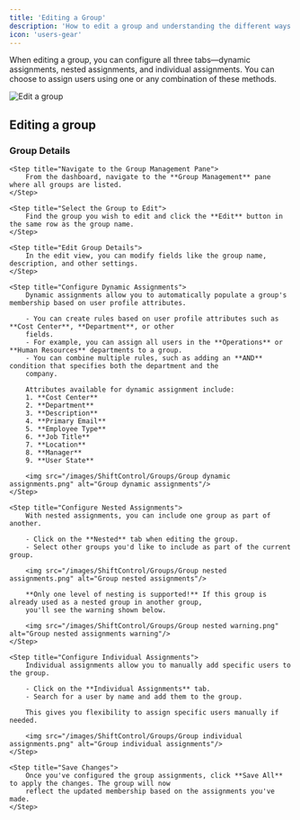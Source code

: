 ```yaml
---
title: 'Editing a Group'
description: 'How to edit a group and understanding the different ways to assign users.'
icon: 'users-gear'
---
```


When editing a group, you can configure all three tabs—dynamic assignments, nested assignments, and individual assignments. You can choose to assign users using one or any combination of these methods.

<img
    src="/images/ShiftControl/Groups/Edit a group.png"
    alt="Edit a group"
/>


## Editing a group

### Group Details

<Steps>

    <Step title="Navigate to the Group Management Pane">
        From the dashboard, navigate to the **Group Management** pane where all groups are listed.
    </Step>

    <Step title="Select the Group to Edit">
        Find the group you wish to edit and click the **Edit** button in the same row as the group name.
    </Step>

    <Step title="Edit Group Details">
        In the edit view, you can modify fields like the group name, description, and other settings.
    </Step>

    <Step title="Configure Dynamic Assignments">
        Dynamic assignments allow you to automatically populate a group's membership based on user profile attributes.

        - You can create rules based on user profile attributes such as **Cost Center**, **Department**, or other
        fields.
        - For example, you can assign all users in the **Operations** or **Human Resources** departments to a group.
        - You can combine multiple rules, such as adding an **AND** condition that specifies both the department and the
        company.

        Attributes available for dynamic assignment include:
        1. **Cost Center**
        2. **Department**
        3. **Description**
        4. **Primary Email**
        5. **Employee Type**
        6. **Job Title**
        7. **Location**
        8. **Manager**
        9. **User State**

        <img src="/images/ShiftControl/Groups/Group dynamic assignments.png" alt="Group dynamic assignments"/>
    </Step>

    <Step title="Configure Nested Assignments">
        With nested assignments, you can include one group as part of another.

        - Click on the **Nested** tab when editing the group.
        - Select other groups you'd like to include as part of the current group.

        <img src="/images/ShiftControl/Groups/Group nested assignments.png" alt="Group nested assignments"/>

        **Only one level of nesting is supported!** If this group is already used as a nested group in another group,
        you'll see the warning shown below.

        <img src="/images/ShiftControl/Groups/Group nested warning.png" alt="Group nested assignments warning"/>
    </Step>

    <Step title="Configure Individual Assignments">
        Individual assignments allow you to manually add specific users to the group.

        - Click on the **Individual Assignments** tab.
        - Search for a user by name and add them to the group.

        This gives you flexibility to assign specific users manually if needed.

        <img src="/images/ShiftControl/Groups/Group individual assignments.png" alt="Group individual assignments"/>
    </Step>

    <Step title="Save Changes">
        Once you've configured the group assignments, click **Save All** to apply the changes. The group will now
        reflect the updated membership based on the assignments you've made.
    </Step>

</Steps>